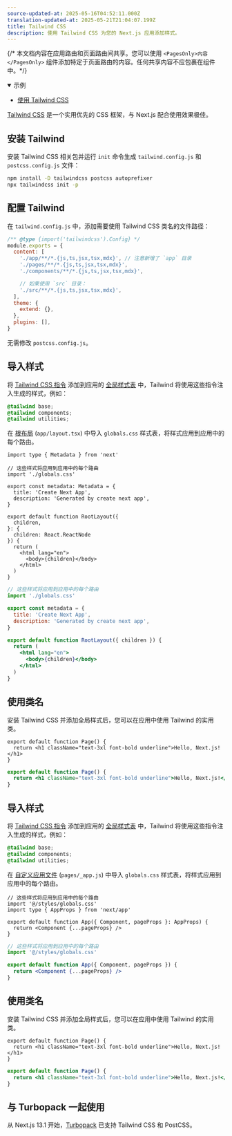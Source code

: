 ```yaml
---
source-updated-at: 2025-05-16T04:52:11.000Z
translation-updated-at: 2025-05-21T21:04:07.199Z
title: Tailwind CSS
description: 使用 Tailwind CSS 为您的 Next.js 应用添加样式。
---
```


{/* 本文档内容在应用路由和页面路由间共享。您可以使用 `<PagesOnly>内容</PagesOnly>` 组件添加特定于页面路由的内容。任何共享内容不应包裹在组件中。*/}

<PagesOnly>

<details open>
  <summary>示例</summary>

- [使用 Tailwind CSS](https://github.com/vercel/next.js/tree/canary/examples/with-tailwindcss)

</details>

</PagesOnly>

[Tailwind CSS](https://tailwindcss.com/) 是一个实用优先的 CSS 框架，与 Next.js 配合使用效果极佳。

## 安装 Tailwind

安装 Tailwind CSS 相关包并运行 `init` 命令生成 `tailwind.config.js` 和 `postcss.config.js` 文件：

```bash filename="终端"
npm install -D tailwindcss postcss autoprefixer
npx tailwindcss init -p
```

## 配置 Tailwind

在 `tailwind.config.js` 中，添加需要使用 Tailwind CSS 类名的文件路径：

```js filename="tailwind.config.js"
/** @type {import('tailwindcss').Config} */
module.exports = {
  content: [
    './app/**/*.{js,ts,jsx,tsx,mdx}', // 注意新增了 `app` 目录
    './pages/**/*.{js,ts,jsx,tsx,mdx}',
    './components/**/*.{js,ts,jsx,tsx,mdx}',

    // 如果使用 `src` 目录：
    './src/**/*.{js,ts,jsx,tsx,mdx}',
  ],
  theme: {
    extend: {},
  },
  plugins: [],
}
```

无需修改 `postcss.config.js`。

<AppOnly>

## 导入样式

将 [Tailwind CSS 指令](https://tailwindcss.com/docs/functions-and-directives#directives) 添加到应用的 [全局样式表](/docs/app/building-your-application/styling/css-modules#global-styles) 中，Tailwind 将使用这些指令注入生成的样式，例如：

```css filename="app/globals.css"
@tailwind base;
@tailwind components;
@tailwind utilities;
```

在 [根布局](/docs/app/building-your-application/routing/pages-and-layouts#root-layout-required) (`app/layout.tsx`) 中导入 `globals.css` 样式表，将样式应用到应用中的每个路由。

```tsx filename="app/layout.tsx" switcher
import type { Metadata } from 'next'

// 这些样式将应用到应用中的每个路由
import './globals.css'

export const metadata: Metadata = {
  title: 'Create Next App',
  description: 'Generated by create next app',
}

export default function RootLayout({
  children,
}: {
  children: React.ReactNode
}) {
  return (
    <html lang="en">
      <body>{children}</body>
    </html>
  )
}
```

```jsx filename="app/layout.js" switcher
// 这些样式将应用到应用中的每个路由
import './globals.css'

export const metadata = {
  title: 'Create Next App',
  description: 'Generated by create next app',
}

export default function RootLayout({ children }) {
  return (
    <html lang="en">
      <body>{children}</body>
    </html>
  )
}
```

## 使用类名

安装 Tailwind CSS 并添加全局样式后，您可以在应用中使用 Tailwind 的实用类。

```tsx filename="app/page.tsx" switcher
export default function Page() {
  return <h1 className="text-3xl font-bold underline">Hello, Next.js!</h1>
}
```

```jsx filename="app/page.js" switcher
export default function Page() {
  return <h1 className="text-3xl font-bold underline">Hello, Next.js!</h1>
}
```

</AppOnly>

<PagesOnly>

## 导入样式

将 [Tailwind CSS 指令](https://tailwindcss.com/docs/functions-and-directives#directives) 添加到应用的 [全局样式表](/docs/pages/building-your-application/styling/css-modules#global-styles) 中，Tailwind 将使用这些指令注入生成的样式，例如：

```css filename="styles/globals.css"
@tailwind base;
@tailwind components;
@tailwind utilities;
```

在 [自定义应用文件](/docs/pages/building-your-application/routing/custom-app) (`pages/_app.js`) 中导入 `globals.css` 样式表，将样式应用到应用中的每个路由。

```tsx filename="pages/_app.tsx" switcher
// 这些样式将应用到应用中的每个路由
import '@/styles/globals.css'
import type { AppProps } from 'next/app'

export default function App({ Component, pageProps }: AppProps) {
  return <Component {...pageProps} />
}
```

```jsx filename="pages/_app.js" switcher
// 这些样式将应用到应用中的每个路由
import '@/styles/globals.css'

export default function App({ Component, pageProps }) {
  return <Component {...pageProps} />
}
```

## 使用类名

安装 Tailwind CSS 并添加全局样式后，您可以在应用中使用 Tailwind 的实用类。

```tsx filename="pages/index.tsx" switcher
export default function Page() {
  return <h1 className="text-3xl font-bold underline">Hello, Next.js!</h1>
}
```

```jsx filename="pages/index.js" switcher
export default function Page() {
  return <h1 className="text-3xl font-bold underline">Hello, Next.js!</h1>
}
```

</PagesOnly>

## 与 Turbopack 一起使用

从 Next.js 13.1 开始，[Turbopack](https://turbo.build/pack/docs/features/css#tailwind-css) 已支持 Tailwind CSS 和 PostCSS。